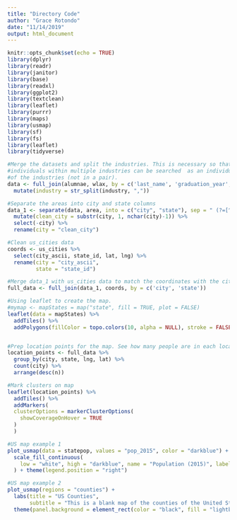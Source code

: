 ```yaml
---
title: "Directory Code"
author: "Grace Rotondo"
date: "11/14/2019"
output: html_document
---
```


```r
knitr::opts_chunk$set(echo = TRUE)
library(dplyr)
library(readr)
library(janitor)
library(base)
library(readxl)
library(ggplot2)
library(textclean)
library(leaflet)
library(purrr)
library(maps)
library(usmap)
library(sf)
library(fs)
library(leaflet)
library(tidyverse)
```

```r
#Merge the datasets and split the industries. This is necessary so that
#individuals within multiple industries can be searched  as an individual in one
#of the industries (not in a pair).
data <- full_join(alumnae, wlax, by = c('last_name', 'graduation_year', 'count')) %>% 
  mutate(industry = str_split(industry, ",")) 

#Separate the areas into city and state columns 
data_1 <- separate(data, area, into = c("city", "state"), sep = " (?=[^ ]+$)") %>% 
  mutate(clean_city = substr(city, 1, nchar(city)-1)) %>% 
  select(-city) %>% 
  rename(city = "clean_city")
```


```r
#Clean us_cities data
coords <- us_cities %>% 
  select(city_ascii, state_id, lat, lng) %>% 
  rename(city = "city_ascii",
         state = "state_id")
```

```r
#Merge data_1 with us_cities data to match the coordinates with the cities
full_data <- full_join(data_1, coords, by = c('city', 'state'))
```


```r
#Using leaflet to create the map.
#mymap <- mapStates = map("state", fill = TRUE, plot = FALSE)
leaflet(data = mapStates) %>% 
  addTiles() %>%
  addPolygons(fillColor = topo.colors(10, alpha = NULL), stroke = FALSE)


#Prep location points for the map. See how many people are in each location.
location_points <- full_data %>% 
  group_by(city, state, lng, lat) %>% 
  count(city) %>% 
  arrange(desc(n))

#Mark clusters on map
leaflet(location_points) %>% 
  addTiles() %>% 
  addMarkers(
  clusterOptions = markerClusterOptions(
    showCoverageOnHover = TRUE
  )
  )
```




```r
#US map example 1
plot_usmap(data = statepop, values = "pop_2015", color = "darkblue") + 
  scale_fill_continuous(
    low = "white", high = "darkblue", name = "Population (2015)", label = scales::comma
  ) + theme(legend.position = "right")
```

```r
#US map example 2
plot_usmap(regions = "counties") + 
  labs(title = "US Counties",
       subtitle = "This is a blank map of the counties of the United States.") + 
  theme(panel.background = element_rect(color = "black", fill = "lightblue"))
```





